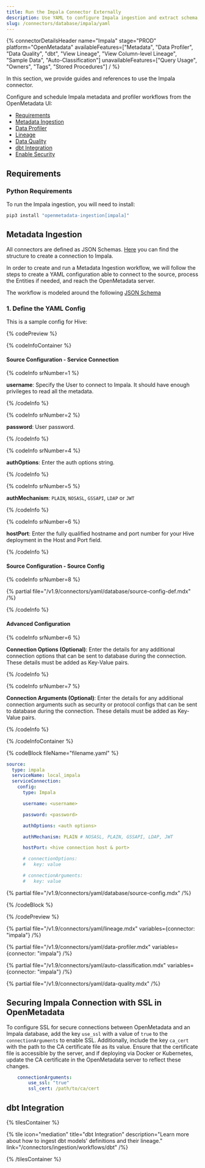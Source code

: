 ```yaml
---
title: Run the Impala Connector Externally
description: Use YAML to configure Impala ingestion and extract schema, lineage, and profiling metadata.
slug: /connectors/database/impala/yaml
---
```









{% connectorDetailsHeader
name="Impala"
stage="PROD"
platform="OpenMetadata"
availableFeatures=["Metadata", "Data Profiler", "Data Quality", "dbt", "View Lineage", "View Column-level Lineage", "Sample Data", "Auto-Classification"]
unavailableFeatures=["Query Usage", "Owners", "Tags", "Stored Procedures"]
/ %}

In this section, we provide guides and references to use the Impala connector.

Configure and schedule Impala metadata and profiler workflows from the OpenMetadata UI:
- [Requirements](#requirements)
- [Metadata Ingestion](#metadata-ingestion)
- [Data Profiler](#data-profiler)
- [Lineage](#lineage)
- [Data Quality](#data-quality)
- [dbt Integration](#dbt-integration)
- [Enable Security](#securing-impala-connection-with-ssl-in-openmetadata)

<ExternalIngestionDeployment />

## Requirements

### Python Requirements

<PythonRequirements />

To run the Impala ingestion, you will need to install:

```bash
pip3 install "openmetadata-ingestion[impala]"
```

## Metadata Ingestion

All connectors are defined as JSON Schemas.
[Here](https://github.com/open-metadata/OpenMetadata/blob/main/openmetadata-spec/src/main/resources/json/schema/entity/services/connections/database/impalaConnection.json)
you can find the structure to create a connection to Impala.

In order to create and run a Metadata Ingestion workflow, we will follow
the steps to create a YAML configuration able to connect to the source,
process the Entities if needed, and reach the OpenMetadata server.

The workflow is modeled around the following
[JSON Schema](https://github.com/open-metadata/OpenMetadata/blob/main/openmetadata-spec/src/main/resources/json/schema/metadataIngestion/workflow.json)

### 1. Define the YAML Config

This is a sample config for Hive:

{% codePreview %}

{% codeInfoContainer %}

#### Source Configuration - Service Connection

{% codeInfo srNumber=1 %}

**username**: Specify the User to connect to Impala. It should have enough privileges to read all the metadata.

{% /codeInfo %}

{% codeInfo srNumber=2 %}

**password**: User password.

{% /codeInfo %}

{% codeInfo srNumber=4 %}

**authOptions**: Enter the auth options string.

{% /codeInfo %}

{% codeInfo srNumber=5 %}

**authMechanism**: `PLAIN`, `NOSASL`, `GSSAPI`, `LDAP` or `JWT`

{% /codeInfo %}

{% codeInfo srNumber=6 %}

**hostPort**: Enter the fully qualified hostname and port number for your Hive deployment in the Host and Port field.

{% /codeInfo %}

#### Source Configuration - Source Config

{% codeInfo srNumber=8 %}

{% partial file="/v1.9/connectors/yaml/database/source-config-def.mdx" /%}

<IngestionSinkDef />

<WorkflowConfigDef />

{% /codeInfo %}

#### Advanced Configuration

{% codeInfo srNumber=6 %}

**Connection Options (Optional)**: Enter the details for any additional connection options that can be sent to database during the connection. These details must be added as Key-Value pairs.

{% /codeInfo %}

{% codeInfo srNumber=7 %}

**Connection Arguments (Optional)**: Enter the details for any additional connection arguments such as security or protocol configs that can be sent to database during the connection. These details must be added as Key-Value pairs.

{% /codeInfo %}

{% /codeInfoContainer %}

{% codeBlock fileName="filename.yaml" %}

```yaml {% isCodeBlock=true %}
source:
  type: impala
  serviceName: local_impala
  serviceConnection:
    config:
      type: Impala
```
```yaml {% srNumber=1 %}
      username: <username>
```
```yaml {% srNumber=2 %}
      password: <password>
```
```yaml {% srNumber=3 %}
      authOptions: <auth options>
```
```yaml {% srNumber=4 %}
      authMechanism: PLAIN # NOSASL, PLAIN, GSSAPI, LDAP, JWT
```
```yaml {% srNumber=5 %}
      hostPort: <hive connection host & port>
```
```yaml {% srNumber=6 %}
      # connectionOptions:
      #   key: value
```
```yaml {% srNumber=7 %}
      # connectionArguments:
      #   key: value
```

{% partial file="/v1.9/connectors/yaml/database/source-config.mdx" /%}

<IngestionSink />

<WorkflowConfig />

{% /codeBlock %}

{% /codePreview %}

<IngestionCli />

{% partial file="/v1.9/connectors/yaml/lineage.mdx" variables={connector: "impala"} /%}

{% partial file="/v1.9/connectors/yaml/data-profiler.mdx" variables={connector: "impala"} /%}

{% partial file="/v1.9/connectors/yaml/auto-classification.mdx" variables={connector: "impala"} /%}

{% partial file="/v1.9/connectors/yaml/data-quality.mdx" /%}

## Securing Impala Connection with SSL in OpenMetadata

To configure SSL for secure connections between OpenMetadata and an Impala database, add the key `use_ssl` with a value of `true` to the `connectionArguments` to enable SSL. Additionally, include the key `ca_cert` with the path to the CA certificate file as its value. Ensure that the certificate file is accessible by the server, and if deploying via Docker or Kubernetes, update the CA certificate in the OpenMetadata server to reflect these changes.

```yaml
    connectionArguments:
        use_ssl: "true"
        ssl_cert: /path/to/ca/cert
```

## dbt Integration

{% tilesContainer %}

{% tile
icon="mediation"
title="dbt Integration"
description="Learn more about how to ingest dbt models' definitions and their lineage."
link="/connectors/ingestion/workflows/dbt" /%}

{% /tilesContainer %}
